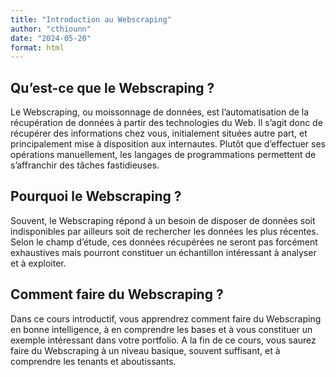 ```yaml
---
title: "Introduction au Webscraping"
author: "cthiounn"
date: "2024-05-20"
format: html
---
```


## Qu'est-ce que le Webscraping ?

Le Webscraping, ou moissonnage de données, est l'automatisation de la récupération de données à partir des technologies du Web.
Il s'agit donc de récupérer des informations chez vous, initialement situées autre part, et principalement mise à disposition aux internautes.
Plutôt que d'effectuer ses opérations manuellement, les langages de programmations permettent de s'affranchir des tâches fastidieuses.

## Pourquoi le Webscraping ?

Souvent, le Webscraping répond à un besoin de disposer de données soit indisponibles par ailleurs soit de rechercher les données les plus récentes.
Selon le champ d'étude, ces données récupérées ne seront pas forcément exhaustives mais pourront constituer un échantillon intéressant à analyser et à exploiter.


## Comment faire du Webscraping ?

Dans ce cours introductif, vous apprendrez comment faire du Webscraping en bonne intelligence, à en comprendre les bases et à vous constituer un exemple intéressant dans votre portfolio.
A la fin de ce cours, vous saurez faire du Webscraping à un niveau basique, souvent suffisant, et à comprendre les tenants et aboutissants.